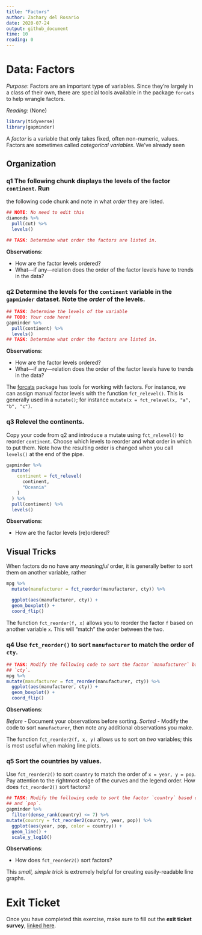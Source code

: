 ```yaml
---
title: "Factors"
author: Zachary del Rosario
date: 2020-07-24
output: github_document
time: 10
reading: 0
---
```


# Data: Factors

*Purpose*: Factors are an important type of variables. Since they're largely in
a class of their own, there are special tools available in the package `forcats`
to help wrangle factors.

*Reading*: (None)

```r
library(tidyverse)
library(gapminder)
```

A *factor* is a variable that only takes fixed, often non-numeric, values.
Factors are sometimes called *categorical variables*. We've already seen

## Organization
<!-- -------------------------------------------------- -->

### __q1__ The following chunk displays the levels of the factor `continent`. Run
the following code chunk and note in what *order* they are listed.

```r
## NOTE: No need to edit this
diamonds %>%
  pull(cut) %>%
  levels()

## TASK: Determine what order the factors are listed in.
```

**Observations**:

- How are the factor levels ordered?
- What---if any---relation does the order of the factor levels have to trends in the data?

### __q2__ Determine the levels for the `continent` variable in the `gapminder` dataset. Note the *order* of the levels.

```r
## TASK: Determine the levels of the variable
## TODO: Your code here!
gapminder %>%
  pull(continent) %>%
  levels()
## TASK: Determine what order the factors are listed in.
```

**Observations**:

- How are the factor levels ordered?
- What---if any---relation does the order of the factor levels have to trends in the data?


The [forcats](https://forcats.tidyverse.org/) package has tools for working with
factors. For instance, we can assign manual factor levels with the function
`fct_relevel()`. This is generally used in a `mutate()`; for instance `mutate(x
= fct_relevel(x, "a", "b", "c")`.

### __q3__ Relevel the continents.

Copy your code from q2 and introduce a mutate using `fct_relevel()` to reorder `continent`. Choose which levels to reorder and what order in which to put them. Note how the resulting order is changed when you call `levels()` at the end of the pipe.

```r
gapminder %>%
  mutate(
    continent = fct_relevel(
      continent,
      "Oceania"
    )
  ) %>%
  pull(continent) %>%
  levels()
```

**Observations**:

- How are the factor levels (re)ordered?

## Visual Tricks
<!-- -------------------------------------------------- -->

When factors do no have any *meaningful* order, it is generally better to
sort them on another variable, rather

```r
mpg %>%
  mutate(manufacturer = fct_reorder(manufacturer, cty)) %>%

  ggplot(aes(manufacturer, cty)) +
  geom_boxplot() +
  coord_flip()
```

The function `fct_reorder(f, x)` allows you to reorder the factor `f` based on
another variable `x`. This will "match" the order between the two.

### __q4__ Use `fct_reorder()` to sort `manufacturer` to match the order of `cty`.

```r
## TASK: Modify the following code to sort the factor `manufacturer` based on
## `cty`.
mpg %>%
mutate(manufacturer = fct_reorder(manufacturer, cty)) %>%
  ggplot(aes(manufacturer, cty)) +
  geom_boxplot() +
  coord_flip()
```

**Observations**:

*Before*
- Document your observations before sorting.
*Sorted*
- Modify the code to sort `manufacturer`, then note any additional observations you make.

The function `fct_reorder2(f, x, y)` allows us to sort on *two* variables; this
is most useful when making line plots.

### __q5__ Sort the countries by values.

Use `fct_reorder2()` to sort `country` to match the order of `x = year, y = pop`. Pay attention to the rightmost edge of the curves and the legend order. How does `fct_reorder2()` sort factors?

```r
## TASK: Modify the following code to sort the factor `country` based on `year`
## and `pop`.
gapminder %>%
  filter(dense_rank(country) <= 7) %>%
mutate(country = fct_reorder2(country, year, pop)) %>%
  ggplot(aes(year, pop, color = country)) +
  geom_line() +
  scale_y_log10()
```

**Observations**:

- How does `fct_reorder2()` sort factors?

This *small, simple trick* is extremely helpful for creating easily-readable
line graphs.

<!-- include-exit-ticket -->
# Exit Ticket
<!-- -------------------------------------------------- -->

Once you have completed this exercise, make sure to fill out the **exit ticket survey**, [linked here](https://docs.google.com/forms/d/e/1FAIpQLSeuq2LFIwWcm05e8-JU84A3irdEL7JkXhMq5Xtoalib36LFHw/viewform?usp=pp_url&entry.693978880=e-data11-factors-assignment.Rmd).
